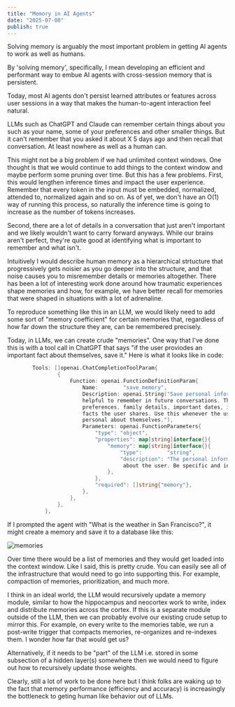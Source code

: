 ```yaml
---
title: "Memory in AI Agents"
date: "2025-07-08"
publish: true
---
```


Solving memory is arguably the most important problem in getting AI agents to work as well as humans.

By 'solving memory', specifically, I mean developing an efficient and performant way to embue AI agents with cross-session memory that is persistent.

Today, most AI agents don't persist learned attributes or features across user sessions in a way that makes the human-to-agent interaction feel natural.

LLMs such as ChatGPT and Claude can remember certain things about you such as your name, some of your preferences and other smaller things. But it can't remember that you asked it about X 5 days ago and then recall that conversation. At least nowhere as well as a human can.

This might not be a big problem if we had unlimited context windows. One thought is that we would continue to add things to the context window and maybe perform some pruning over time. But this has a few problems. First, this would lengthen inference times and impact the user experience. Remember that every token in the input must be embedded, normalized, attended to, normalized again and so on. As of yet, we don't have an O(1) way of running this process, so naturally the inference time is going to increase as the number of tokens increases.

Second, there are a lot of details in a conversation that just aren't important and we likely wouldn't want to carry forward anyways. While our brains aren't perfect, they're quite good at identifying what is important to remember and what isn't.

Intuitively I would describe human memory as a hierarchical strtucture that progressively gets noisier as you go deeper into the structure, and that noise causes you to misremember details or memories altogether. There has been a lot of interesting work done around how traumatic experiences shape memories and how, for example, we have better recall for memories that were shaped in situations with a lot of adrenaline.

To reproduce something like this in an LLM, we would likely need to add some sort of "memory coefficient" for certain memories that, regardless of how far down the structure they are, can be remembered precisely.

Today, in LLMs, we can create crude "memories". One way that I've done this is with a tool call in ChatGPT that says "if the user proviodes an important fact about themselves, save it." Here is what it looks like in code:

```go
		Tools: []openai.ChatCompletionToolParam{
				{
					Function: openai.FunctionDefinitionParam{
						Name:        "save_memory",
						Description: openai.String("Save personal information about the user that would be
                        helpful to remember in future conversations. This includes: location/address,
                        preferences, family details, important dates, interests, or any personal
                        facts the user shares. Use this whenever the user mentions something
                        personal about themselves."),
						Parameters: openai.FunctionParameters{
							"type": "object",
							"properties": map[string]interface{}{
								"memory": map[string]interface{}{
									"type":        "string",
									"description": "The personal information to remember
                                     about the user. Be specific and include context.",
								},
							},
							"required": []string{"memory"},
						},
					},
				},
			},

```

If I prompted the agent with "What is the weather in San Francisco?", it might create a memory and save it to a database like this:

![memories](/memories.png)

Over time there would be a list of memories and they would get loaded into the context window. Like I said, this is pretty crude. You can easily see all of the infrastructure that would need to go into supporting this. For example, compaction of memories, prioritization, and much more.

I think in an ideal world, the LLM would recursively update a memory module, similar to how the hippocampus and neocortex work to write, index and distribute memories across the cortex. If this is a separate module outside of the LLM, then we can probably evolve our existing crude setup to mirror this. For example, on every write to the memories table, we run a post-write trigger that compacts memories, re-organizes and re-indexes them. I wonder how far that would get us?

Alternatively, if it needs to be "part" of the LLM i.e. stored in some subsection of a hidden layer(s) somewhere then we would need to figure out how to recursively update those weights.

Clearly, still a lot of work to be done here but I think folks are waking up to the fact that memory performance (efficiency and accuracy) is increasingly the bottleneck to geting human like behavior out of LLMs.
